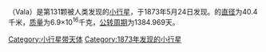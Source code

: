 {{Infobox Planet | discovery=yes | physical_characteristics = yes | bgcolour=#FFFFC0 |
 name=131 Vala
 | discoverer=[[克里斯蒂安·亨利·弗里德里希·彼得斯|克里斯蒂安·亨利·弗里德里希·彼得斯]]
 | discovered=1873年5月24日
 | alt_names= 
 | mp_category=[[主小行星帶|主小行星帶]]
 | epoch=2006年12月31日 ([[儒略日|JD]] 2454100.5)
 | semimajor=363.764 [[Giga|G]][[metre|m]] (2.432 [[Astronomical_unit|AU]])
 | perihelion=339.381 Gm (2.269 AU)
 | aphelion=388.147 Gm (2.595 AU)
 | eccentricity=0.067
 | period=1384.969 [[day|d]] (3.79 [[Julian_year_(astronomy)|a]])
 | inclination=4.958[[degree_(angle)|°]]
 | asc_node=65.772°
 | arg_peri=159.106°
 | mean_anomaly=101.289°
 | avg_speed=19.08 km/[[second|s]]
 | dimensions=40.4 km
 | mass=6.9{{e|16}} [[kilogram|kg]]
 | density=? g/[[cubic_centimetre|cm³]]
 | surface_grav=0.0113 m/s²
 | escape_velocity=0.0214 km/s
 | rotation=? d
 | spectral_type=[[X-type_asteroid|Xc]]
 | abs_magnitude=10.03
 | albedo=?
 | single_temperature=~178 [[kelvin|K]]}}
'''{{BASEPAGENAME}}'''（Vala）是第131颗被人类发现的[[小行星|小行星]]，于1873年5月24日发现。{{BASEPAGENAME}}的[[直径|直径]]为40.4千米，[[质量|质量]]为6.9×10<sup>16</sup>千克，[[公转周期|公转周期]]为1384.969天。
{{beltasteroid-stub}}

[[Category:小行星带天体|Category:小行星带天体]]
[[Category:1873年发现的小行星|Category:1873年发现的小行星]]